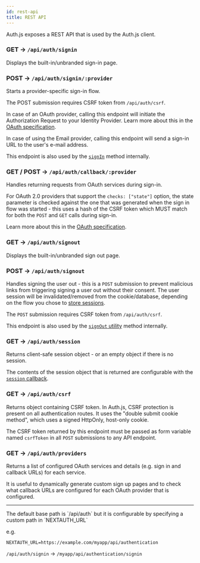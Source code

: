 ```yaml
---
id: rest-api
title: REST API
---
```



Auth.js exposes a REST API that is used by the Auth.js client.

### GET → `/api/auth/signin`

Displays the built-in/unbranded sign-in page.

### POST → `/api/auth/signin/:provider`

Starts a provider-specific sign-in flow.

The POST submission requires CSRF token from `/api/auth/csrf`.

In case of an OAuth provider, calling this endpoint will initiate the Authorization Request to your Identity Provider.
Learn more about this in the [OAuth specification](https://datatracker.ietf.org/doc/html/rfc6749#section-4.1.1).

In case of using the Email provider, calling this endpoint will send a sign-in URL to the user's e-mail address.

This endpoint is also used by the [`signIn`](/reference/utilities/#signin) method internally.

### GET / POST → `/api/auth/callback/:provider`

Handles returning requests from OAuth services during sign-in.

For OAuth 2.0 providers that support the `checks: ["state"]` option, the state parameter is checked against the one that was generated when the sign in flow was started - this uses a hash of the CSRF token which MUST match for both the `POST` and `GET` calls during sign-in.

Learn more about this in the [OAuth specification](https://datatracker.ietf.org/doc/html/rfc6749#section-4.1.2).

### GET → `/api/auth/signout`

Displays the built-in/unbranded sign out page.

### POST → `/api/auth/signout`

Handles signing the user out - this is a `POST` submission to prevent malicious links from triggering signing a user out without their consent. The user session will be invalidated/removed from the cookie/database, depending on the flow you chose to [store sessions](/reference/configuration/auth-config#session).

The `POST` submission requires CSRF token from `/api/auth/csrf`.

This endpoint is also used by the [`signOut` utility](/reference/utilities/#signout) method internally.

### GET → `/api/auth/session`

Returns client-safe session object - or an empty object if there is no session.

The contents of the session object that is returned are configurable with the [`session` callback](/reference/configuration/auth-config#callbacks).

### GET → `/api/auth/csrf`

Returns object containing CSRF token. In Auth.js, CSRF protection is present on all authentication routes. It uses the "double submit cookie method", which uses a signed HttpOnly, host-only cookie.

The CSRF token returned by this endpoint must be passed as form variable named `csrfToken` in all `POST` submissions to any API endpoint.

### GET → `/api/auth/providers`

Returns a list of configured OAuth services and details (e.g. sign in and callback URLs) for each service.

It is useful to dynamically generate custom sign up pages and to check what callback URLs are configured for each OAuth provider that is configured.

---

<Callout>
The default base path is `/api/auth` but it is configurable by specifying a custom path in `NEXTAUTH_URL`

e.g.

`NEXTAUTH_URL=https://example.com/myapp/api/authentication`

`/api/auth/signin` -> `/myapp/api/authentication/signin`

</Callout>
